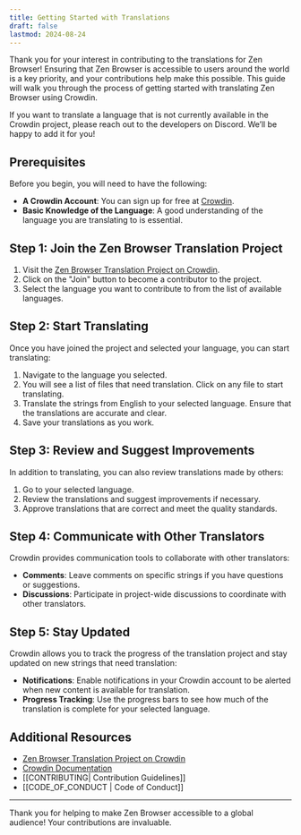```yaml
---
title: Getting Started with Translations
draft: false
lastmod: 2024-08-24
---
```


Thank you for your interest in contributing to the translations for Zen Browser! Ensuring that Zen Browser is accessible to users around the world is a key priority, and your contributions help make this possible. This guide will walk you through the process of getting started with translating Zen Browser using Crowdin.

<Callout type="info">
If you want to translate a language that is not currently available in the Crowdin project, please reach out to the developers on Discord. We’ll be happy to add it for you!
</Callout>

## Prerequisites

Before you begin, you will need to have the following:

- **A Crowdin Account**: You can sign up for free at [Crowdin](https://crowdin.com).
- **Basic Knowledge of the Language**: A good understanding of the language you are translating to is essential.

## Step 1: Join the Zen Browser Translation Project

1. Visit the [Zen Browser Translation Project on Crowdin](https://crowdin.com/project/zen-browser).
2. Click on the "Join" button to become a contributor to the project.
3. Select the language you want to contribute to from the list of available languages.

## Step 2: Start Translating

Once you have joined the project and selected your language, you can start translating:

1. Navigate to the language you selected.
2. You will see a list of files that need translation. Click on any file to start translating.
3. Translate the strings from English to your selected language. Ensure that the translations are accurate and clear.
4. Save your translations as you work.

## Step 3: Review and Suggest Improvements

In addition to translating, you can also review translations made by others:

1. Go to your selected language.
2. Review the translations and suggest improvements if necessary.
3. Approve translations that are correct and meet the quality standards.

## Step 4: Communicate with Other Translators

Crowdin provides communication tools to collaborate with other translators:

- **Comments**: Leave comments on specific strings if you have questions or suggestions.
- **Discussions**: Participate in project-wide discussions to coordinate with other translators.

## Step 5: Stay Updated

Crowdin allows you to track the progress of the translation project and stay updated on new strings that need translation:

- **Notifications**: Enable notifications in your Crowdin account to be alerted when new content is available for translation.
- **Progress Tracking**: Use the progress bars to see how much of the translation is complete for your selected language.

## Additional Resources

- [Zen Browser Translation Project on Crowdin](https://crowdin.com/project/zen-browser)
- [Crowdin Documentation](https://support.crowdin.com/)
- [[CONTRIBUTING|  Contribution Guidelines]]
- [[CODE_OF_CONDUCT | Code of Conduct]]

---

Thank you for helping to make Zen Browser accessible to a global audience! Your contributions are invaluable.
